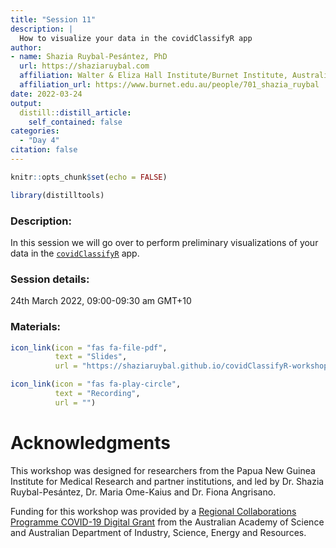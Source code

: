 ```yaml
---
title: "Session 11"
description: |
  How to visualize your data in the covidClassifyR app
author: 
- name: Shazia Ruybal-Pesántez, PhD
  url: https://shaziaruybal.com
  affiliation: Walter & Eliza Hall Institute/Burnet Institute, Australia
  affiliation_url: https://www.burnet.edu.au/people/701_shazia_ruybal
date: 2022-03-24
output:
  distill::distill_article:
    self_contained: false
categories:
  - "Day 4"
citation: false
---
```


```r
knitr::opts_chunk$set(echo = FALSE)
```

```r
library(distilltools)
```
### Description:
In this session we will go over to perform preliminary visualizations of your data in the [`covidClassifyR`](https://shaziaruybal.shinyapps.io/covidclassifyr) app. 

### <i class="fas fa-calendar-alt"></i> Session details:
24th March 2022, 09:00-09:30 am GMT+10

### <i class="fas fa-book-open"></i> Materials:

```r
icon_link(icon = "fas fa-file-pdf",
          text = "Slides",
          url = "https://shaziaruybal.github.io/covidClassifyR-workshop/slides/session11/session11_slides.html")

icon_link(icon = "fas fa-play-circle",
          text = "Recording",
          url = "")
```
  
# Acknowledgments {.appendix}

This workshop was designed for researchers from the Papua New Guinea Institute for Medical Research and partner institutions, and led by Dr. Shazia Ruybal-Pesántez, Dr. Maria Ome-Kaius and Dr. Fiona Angrisano. 

Funding for this workshop was provided by a [Regional Collaborations Programme COVID-19 Digital Grant](https://www.science.org.au/news-and-events/news-and-media-releases/regional-research-set-get-digital-boost) from the Australian Academy of Science and Australian Department of Industry, Science, Energy and Resources. 
